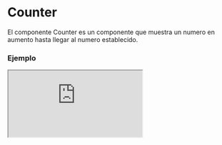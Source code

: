 
# Counter

El componente Counter es un componente que muestra un numero en aumento hasta llegar al numero establecido.

### Ejemplo

<Iframe src="https://fenextjs-component-storybook.vercel.app/iframe.html?args=&id=counter-counter--index&viewMode=story" />

### Importacion

Para importar el componente Counter, se puede hacer desde fenextjs o fenextjs-component

```tsx copy
import { Counter, CounterProps } from "fenextjs/cjs/component/Counter";
```

o

```tsx copy
import { Counter, CounterProps } from "fenextjs-component/cjs/Counter";
```

### Parametros

| Propiedad   |           Tipo           | Requerido |      Default       | Descripción                                        |
| ----------- | :----------------------: | :-------: | :----------------: | :------------------------------------------------- |
| number      |          number          |    sí     |                    | Número a mostrar.                                  |
| text        |        ReactNode         |    no     |    `undefined`     | Texto a mostrar. Por defecto, no se muestra texto. |
| time        |          number          |    no     |       `1000`       | Tiempo para incrementar el número en milisegundos. |
| decimal     |          number          |    no     |        `2`         | Número de decimales a mostrar en el número.        |
| parseNumber | (n: number) => ReactNode |    no     | `parseNumberCount` | Función para formatear el número.                  |

### Storybook

Para ver el storybook del componente lo puede hacer con este [link](https://fenextjs-component-storybook.vercel.app/?path=/story/counter-counter--index)

### Usos

- Uso básico del componente Counter

```tsx copy
<Counter
  number={123.456}
  text={<span>Texto adicional</span>}
  time={2000}
  decimal={3}
  parseNumber={(n) => <strong>{n}</strong>}
/>
```
